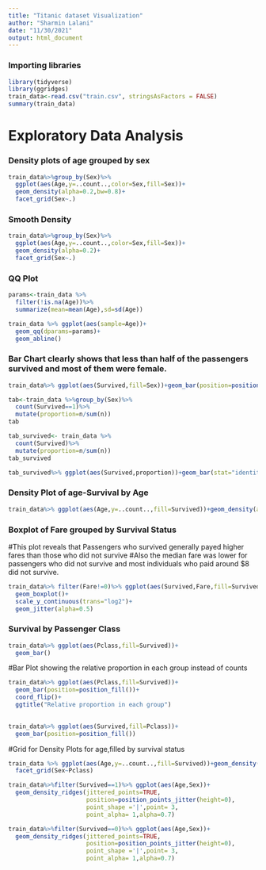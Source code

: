 ```yaml
---
title: "Titanic dataset Visualization"
author: "Sharmin Lalani"
date: "11/30/2021"
output: html_document
---
```


### Importing libraries
```r
library(tidyverse)
library(ggridges)
train_data<-read.csv("train.csv", stringsAsFactors = FALSE)
summary(train_data)
```
# Exploratory Data Analysis

### Density plots of age grouped by sex
```r
train_data%>%group_by(Sex)%>%
  ggplot(aes(Age,y=..count..,color=Sex,fill=Sex))+
  geom_density(alpha=0.2,bw=0.8)+
  facet_grid(Sex~.)
```


### Smooth Density

```r
train_data%>%group_by(Sex)%>%
  ggplot(aes(Age,y=..count..,color=Sex,fill=Sex))+
  geom_density(alpha=0.2)+
  facet_grid(Sex~.)
```


### QQ Plot

```r
params<-train_data %>%
  filter(!is.na(Age))%>%
  summarize(mean=mean(Age),sd=sd(Age))

train_data %>% ggplot(aes(sample=Age))+
  geom_qq(dparams=params)+
  geom_abline()
```


### Bar Chart clearly shows that less than half of the passengers survived and most of them were female.

```r
train_data%>% ggplot(aes(Survived,fill=Sex))+geom_bar(position=position_dodge())
```



```r
tab<-train_data %>%group_by(Sex)%>%
  count(Survived==1)%>%
  mutate(proportion=n/sum(n))
tab
```


```r
tab_survived<- train_data %>%
  count(Survived)%>%
  mutate(proportion=n/sum(n))
tab_survived
```



```r
tab_survived%>% ggplot(aes(Survived,proportion))+geom_bar(stat="identity")
```


### Density Plot of age-Survival by Age

```r
train_data%>% ggplot(aes(Age,y=..count..,fill=Survived))+geom_density(alpha=0.2)
```


### Boxplot of Fare grouped by Survival Status
#This plot reveals that Passengers who survived generally payed higher fares than those who did not survive
#Also the median fare was lower for passengers who did not survive and most individuals who paid around $8 did not survive.

```r
train_data%>% filter(Fare!=0)%>% ggplot(aes(Survived,Fare,fill=Survived))+
  geom_boxplot()+
  scale_y_continuous(trans="log2")+
  geom_jitter(alpha=0.5)
```


### Survival by Passenger Class

```r
train_data%>% ggplot(aes(Pclass,fill=Survived))+
  geom_bar()
```


#Bar Plot showing the relative proportion in each group instead of counts

```r
train_data%>% ggplot(aes(Pclass,fill=Survived))+
  geom_bar(position=position_fill())+
  coord_flip()+
  ggtitle("Relative proportion in each group")
  
```



```r
train_data%>% ggplot(aes(Survived,fill=Pclass))+
  geom_bar(position=position_fill())
```

#Grid for Density Plots for age,filled by survival status


```r
train_data %>% ggplot(aes(Age,y=..count..,fill=Survived))+geom_density()+
  facet_grid(Sex~Pclass)
```



```r
train_data%>%filter(Survived==1)%>% ggplot(aes(Age,Sex))+
  geom_density_ridges(jittered_points=TRUE,
                      position=position_points_jitter(height=0),
                      point_shape ='|',point= 3,
                      point_alpha= 1,alpha=0.7)
```



```r
train_data%>%filter(Survived==0)%>% ggplot(aes(Age,Sex))+
  geom_density_ridges(jittered_points=TRUE,
                      position=position_points_jitter(height=0),
                      point_shape ='|',point= 3,
                      point_alpha= 1,alpha=0.7)
```


